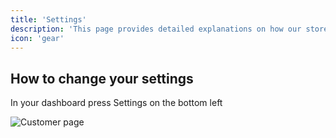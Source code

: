 ```yaml
---
title: 'Settings'
description: 'This page provides detailed explanations on how our store settings work.'
icon: 'gear'
---
```


## How to change your settings
In your dashboard press Settings on the bottom left

<img
  className="block"
  src="/images/settings.png"
  alt="Customer page"
/>